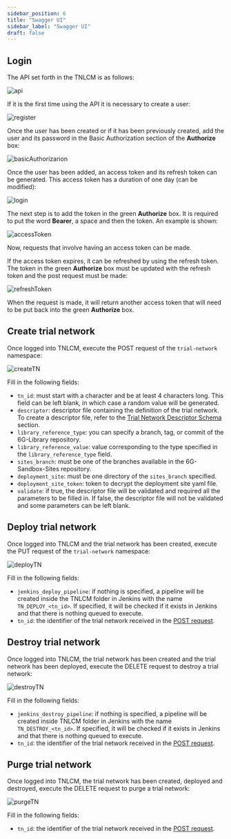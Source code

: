 ```yaml
---
sidebar_position: 6
title: "Swagger UI"
sidebar_label: "Swagger UI"
draft: false
---
```




## Login

The API set forth in the TNLCM is as follows:

![api](./images/api.png)

If it is the first time using the API it is necessary to create a user:

![register](./images/register.png)

Once the user has been created or if it has been previously created, add the user and its password in the Basic Authorization section of the **Authorize** box:

![basicAuthorizarion](./images/basicAuthorizarion.png)

Once the user has been added, an access token and its refresh token can be generated. This access token has a duration of one day (can be modified):

![login](./images/login.png)

The next step is to add the token in the green **Authorize** box. It is required to put the word **Bearer**, a space and then the token. An example is shown:

![accessToken](./images/accessToken.png)

Now, requests that involve having an access token can be made.

If the access token expires, it can be refreshed by using the refresh token. The token in the green **Authorize** box must be updated with the refresh token and the post request must be made:

![refreshToken](./images/refreshToken.png)

When the request is made, it will return another access token that will need to be put back into the green **Authorize** box.

## Create trial network

Once logged into TNLCM, execute the POST request of the `trial-network` namespace:

![createTN](./images/createTN.png)

Fill in the following fields:

- `tn_id`: must start with a character and be at least 4 characters long. This field can be left blank, in which case a random value will be generated.
- `descriptor`: descriptor file containing the definition of the trial network. To create a descriptor file, refer to the [Trial Network Descriptor Schema](./descriptor-schema.mdx) section.
- `library_reference_type`: you can specify a branch, tag, or commit of the 6G-Library repository.
- `library_reference_value`: value corresponding to the type specified in the `library_reference_type` field.
- `sites_branch`: must be one of the branches available in the <Link to={SANDBOX_SITES_REPO_URL}>6G-Sandbox-Sites</Link> repository.
- `deployment_site`: must be one directory of the `sites_branch` specified.
- `deployment_site_token`: token to decrypt the deployment site yaml file.
- `validate`: if true, the descriptor file will be validated and required all the parameters to be filled in. If false, the descriptor file will not be validated and some parameters can be left blank.

## Deploy trial network

Once logged into TNLCM and the trial network has been created, execute the PUT request of the `trial-network` namespace:

![deployTN](./images/deployTN.png)

Fill in the following fields:

- `jenkins_deploy_pipeline`: if nothing is specified, a pipeline will be created inside the TNLCM folder in Jenkins with the name `TN_DEPLOY_<tn_id>`. If specified, it will be checked if it exists in Jenkins and that there is nothing queued to execute.
- `tn_id`: the identifier of the trial network received in the [POST request](#create-trial-network).

## Destroy trial network

Once logged into TNLCM, the trial network has been created and the trial network has been deployed, execute the DELETE request to destroy a trial network:

![destroyTN](./images/destroyTN.png)

Fill in the following fields:

- `jenkins_destroy_pipeline`: if nothing is specified, a pipeline will be created inside TNLCM folder in Jenkins with the name `TN_DESTROY_<tn_id>`. If specified, it will be checked if it exists in Jenkins and that there is nothing queued to execute.
- `tn_id`: the identifier of the trial network received in the [POST request](#create-trial-network).

## Purge trial network

Once logged into TNLCM, the trial network has been created, deployed and destroyed, execute the DELETE request to purge a trial network:

![purgeTN](./images/purgeTN.png)

Fill in the following fields:

- `tn_id`: the identifier of the trial network received in the [POST request](#create-trial-network).
